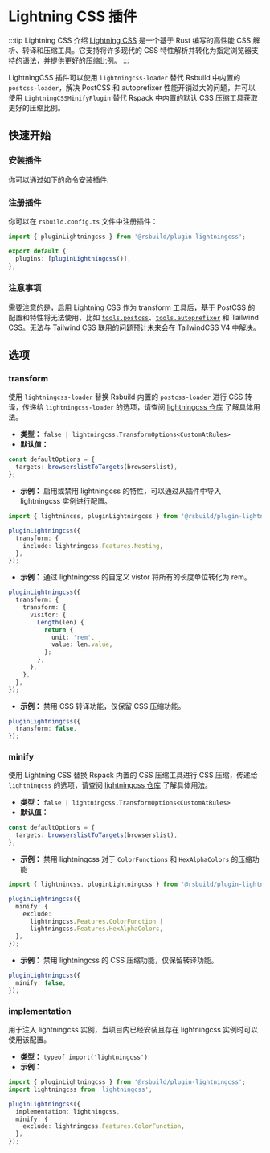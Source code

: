 # Lightning CSS 插件


<SourceCode href="https://github.com/web-infra-dev/rsbuild/tree/main/packages/plugin-lightningcss" />

:::tip Lightning CSS 介绍
[Lightning CSS](https://lightningcss.dev) 是一个基于 Rust 编写的高性能 CSS 解析、转译和压缩工具。它支持将许多现代的 CSS 特性解析并转化为指定浏览器支持的语法，并提供更好的压缩比例。
:::

LightningCSS 插件可以使用 `lightningcss-loader` 替代 Rsbuild 中内置的 `postcss-loader`，解决 PostCSS 和 autoprefixer 性能开销过大的问题，并可以使用 `LightningCSSMinifyPlugin` 替代 Rspack 中内置的默认 CSS 压缩工具获取更好的压缩比例。

## 快速开始

### 安装插件

你可以通过如下的命令安装插件:


<PackageManagerTabs command="add @rsbuild/plugin-lightningcss -D" />

### 注册插件

你可以在 `rsbuild.config.ts` 文件中注册插件：

```ts title="rsbuild.config.ts"
import { pluginLightningcss } from '@rsbuild/plugin-lightningcss';

export default {
  plugins: [pluginLightningcss()],
};
```

### 注意事项

需要注意的是，启用 Lightning CSS 作为 transform 工具后，基于 PostCSS 的配置和特性将无法使用，比如 [`tools.postcss`](../../config/tools/postcss)、[`tools.autoprefixer`](../../config/tools/autoprefixer) 和 Tailwind CSS。无法与 Tailwind CSS 联用的问题预计未来会在 TailwindCSS V4 中解决。

## 选项

### transform

使用 `lightningcss-loader` 替换 Rsbuild 内置的 `postcss-loader` 进行 CSS 转译，传递给 `lightningcss-loader` 的选项，请查阅 [lightningcss 仓库](https://github.com/parcel-bundler/lightningcss/blob/master/node/index.d.ts) 了解具体用法。

- **类型：** `false | lightningcss.TransformOptions<CustomAtRules>`
- **默认值：**

```ts
const defaultOptions = {
  targets: browserslistToTargets(browserslist),
};
```

- **示例：** 启用或禁用 lightningcss 的特性，可以通过从插件中导入 lightningcss 实例进行配置。

```ts
import { lightnincss, pluginLightningcss } from '@rsbuild/plugin-lightningcss';

pluginLightningcss({
  transform: {
    include: lightningcss.Features.Nesting,
  },
});
```

- **示例：** 通过 lightningcss 的自定义 vistor 将所有的长度单位转化为 rem。

```ts
pluginLightningcss({
  transform: {
    transform: {
      visitor: {
        Length(len) {
          return {
            unit: 'rem',
            value: len.value,
          };
        },
      },
    },
  },
});
```

- **示例：** 禁用 CSS 转译功能，仅保留 CSS 压缩功能。

```ts
pluginLightningcss({
  transform: false,
});
```

### minify

使用 Lightning CSS 替换 Rspack 内置的 CSS 压缩工具进行 CSS 压缩，传递给 `lightningcss` 的选项，请查阅 [lightningcss 仓库](https://github.com/parcel-bundler/lightningcss/blob/master/node/index.d.ts) 了解具体用法。

- **类型：** `false | lightningcss.TransformOptions<CustomAtRules>`
- **默认值：**

```ts
const defaultOptions = {
  targets: browserslistToTargets(browserslist),
};
```

- **示例：** 禁用 lightningcss 对于 `ColorFunctions` 和 `HexAlphaColors` 的压缩功能

```ts
import { lightnincss, pluginLightningcss } from '@rsbuild/plugin-lightningcss';

pluginLightningcss({
  minify: {
    exclude:
      lightningcss.Features.ColorFunction |
      lightningcss.Features.HexAlphaColors,
  },
});
```

- **示例：** 禁用 lightningcss 的 CSS 压缩功能，仅保留转译功能。

```ts
pluginLightningcss({
  minify: false,
});
```

### implementation

用于注入 lightningcss 实例，当项目内已经安装且存在 lightningcss 实例时可以使用该配置。

- **类型：** `typeof import('lightningcss')`
- **示例：**

```ts
import { pluginLightningcss } from '@rsbuild/plugin-lightningcss';
import lightningcss from 'lightningcss';

pluginLightningcss({
  implementation: lightningcss,
  minify: {
    exclude: lightningcss.Features.ColorFunction,
  },
});
```
